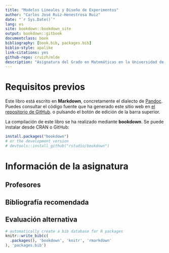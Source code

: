 ```yaml
--- 
title: "Modelos Lineales y Diseño de Experimentos"
author: "Carlos José Ruiz-Henestrosa Ruiz"
date: "`r Sys.Date()`"
lang: es
site: bookdown::bookdown_site
output: bookdown::gitbook
documentclass: book
bibliography: [book.bib, packages.bib]
biblio-style: apalike
link-citations: yes
github-repo: cruizh/mlde
description: "Asignatura del Grado en Matemáticas en la Universidad de Sevilla, curso 2017-2018"
---
```


# Requisitos previos {-}

Este libro está escrito en **Markdown**, concretamente el dialecto de [Pandoc](https://pandoc.org). Puedes consultar el código fuente que ha generado este sitio web en 
[el repositorio de GitHub](https://github.com/cruizh/mlde). o pulsando el botón de edición de la barra superior.

La compilación de este libro se ha realizado mediante **bookdown**. Se puede instalar desde CRAN o GitHub:

```r
install.packages("bookdown")
# or the development version
# devtools::install_github("rstudio/bookdown")
```

# Información de la asignatura {-}

## Profesores

## Bibliografía recomendada

## Evaluación alternativa

```r
# automatically create a bib database for R packages
knitr::write_bib(c(
  .packages(), 'bookdown', 'knitr', 'rmarkdown'
), 'packages.bib')
```
